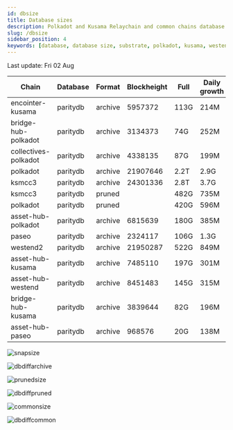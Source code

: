 ```yaml
---
id: dbsize
title: Database sizes
description: Polkadot and Kusama Relaychain and common chains database sizes
slug: /dbsize
sidebar_position: 4
keywords: [database, database size, substrate, polkadot, kusama, westend]
---
```



Last update: Fri 02 Aug

| Chain    | Database   | Format | Blockheight | Full         | Daily growth |
| ------------------------| ----------- | -------- | ------- | ---------- | ----- | 
| encointer-kusama | paritydb | archive | 5957372 | 113G | 214M |
| bridge-hub-polkadot | paritydb | archive | 3134373 | 74G | 252M |
| collectives-polkadot | paritydb | archive | 4338135 | 87G | 199M |
| polkadot | paritydb | archive | 21907646 | 2.2T | 2.9G |
| ksmcc3 | paritydb | archive | 24301336 | 2.8T | 3.7G |
| ksmcc3 | paritydb | pruned |  | 482G | 735M |
| polkadot | paritydb | pruned |  | 420G | 596M |
| asset-hub-polkadot | paritydb | archive | 6815639 | 180G | 385M |
| paseo | paritydb | archive | 2324117 | 106G | 1.3G |
| westend2 | paritydb | archive | 21950287 | 522G | 849M |
| asset-hub-kusama | paritydb | archive | 7485110 | 197G | 301M |
| asset-hub-westend | paritydb | archive | 8451483 | 145G | 315M |
| bridge-hub-kusama | paritydb | archive | 3839644 | 82G | 196M |
| asset-hub-paseo | paritydb | archive | 968576 | 20G | 138M |

![snapsize](/img/archivesize.png)

![dbdiffarchive](/img/dbdiffrelay.png)

![prunedsize](/img/prunedsize.png)

![dbdiffpruned](/img/dbdiffpruned.png)

![commonsize](/img/commonsize.png)

![dbdiffcommon](/img/dbdiffcommon.png)

